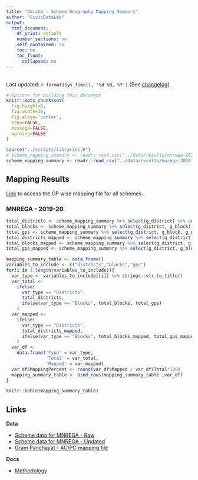 ```yaml
---
title: "Odisha - Scheme Geography Mapping Summary"
author: "CivicDataLab"
output: 
  html_document:
    df_print: default
    number_sections: no
    self_contained: no
    toc: no
    toc_float:
      collapsed: no
---
```


<br /> Last updated: `r format(Sys.time(), '%d %B, %Y')` (See [changelog](https://github.com/cbgaindia/obi-constituency-data-mapping/commits/main)).


```r
# Options for building this document
knitr::opts_chunk$set(
  fig.height=5, 
  fig.width=10, 
  fig.align='center',
  echo=FALSE,
  message=FALSE,
  warning=FALSE
)
```

```r
source("../scripts/libraries.R")
# scheme_mapping_summary <- readr::read_csv("../data/results/mnrega-2019-20-geography-mapping-summary.csv")
scheme_mapping_summary <- readr::read_csv("../data/results/mnrega-2018-19-geography-mapping-summary.csv")
```

## Mapping Results

[Link]() to access the GP wise mapping file for all schemes. 

### MNREGA - 2019-20

```r
total_districts <- scheme_mapping_summary %>% select(g_district) %>% unique() %>% nrow()
total_blocks <- scheme_mapping_summary %>% select(g_district, g_block) %>% unique() %>% nrow()
total_gps <- scheme_mapping_summary %>% select(g_district, g_block, g_gp) %>% unique() %>% nrow
total_districts_mapped <- scheme_mapping_summary %>% select(g_district, district_mapped) %>% unique %>% filter(district_mapped=="yes") %>% nrow()
total_blocks_mapped <- scheme_mapping_summary %>% select(g_district, g_block, block_mapped) %>% unique() %>% filter(block_mapped=="yes") %>% nrow()
total_gps_mapped <- scheme_mapping_summary %>% select(g_district, g_block, g_gp, gp_mapped) %>% unique() %>% filter(gp_mapped=="yes") %>% nrow()

mapping_summary_table <- data.frame()
variables_to_include <- c("districts","blocks","gps")
for(i in 1:length(variables_to_include)){
  var_type <- variables_to_include[[i]] %>% stringr::str_to_title()
  var_total <-
    ifelse(
      var_type == "Districts",
      total_districts,
      ifelse(var_type == "Blocks", total_blocks, total_gps)
    )
  var_mapped <-
    ifelse(
      var_type == "Districts",
      total_districts_mapped,
      ifelse(var_type == "Blocks", total_blocks_mapped, total_gps_mapped)
    )
  var_df <-
    data.frame('Type' = var_type,
               'Total' = var_total,
               'Mapped' = var_mapped)
  var_df$MappingPercent <- round(var_df$Mapped / var_df$Total*100)
  mapping_summary_table <- bind_rows(mapping_summary_table ,var_df)
}

knitr::kable(mapping_summary_table)
```


## Links

**Data**

- [Scheme data for MNREGA - Raw]()
- [Scheme data for MNREGA - Updated]()
- [Gram Panchayat - AC/PC mapping file]()

**Docs**

- [Methodology]()